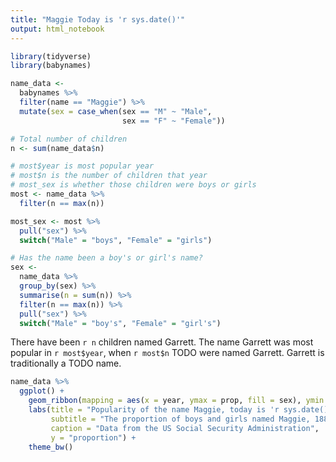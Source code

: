 ```yaml
---
title: "Maggie Today is 'r sys.date()'"
output: html_notebook
---
```


```r
library(tidyverse)
library(babynames)

name_data <- 
  babynames %>% 
  filter(name == "Maggie") %>% 
  mutate(sex = case_when(sex == "M" ~ "Male", 
                         sex == "F" ~ "Female"))

# Total number of children
n <- sum(name_data$n)

# most$year is most popular year
# most$n is the number of children that year
# most_sex is whether those children were boys or girls
most <- name_data %>% 
  filter(n == max(n))

most_sex <- most %>% 
  pull("sex") %>% 
  switch("Male" = "boys", "Female" = "girls")

# Has the name been a boy's or girl's name?
sex <-
  name_data %>% 
  group_by(sex) %>% 
  summarise(n = sum(n)) %>% 
  filter(n == max(n)) %>% 
  pull("sex") %>% 
  switch("Male" = "boy's", "Female" = "girl's")
```

There have been `r n` children named Garrett. The name Garrett was most popular in ` r most$year`, when `r most$n` TODO were named Garrett. Garrett is traditionally a TODO name.

```r
name_data %>% 
  ggplot() +
    geom_ribbon(mapping = aes(x = year, ymax = prop, fill = sex), ymin = 0, alpha = 0.5) +
    labs(title = "Popularity of the name Maggie, today is 'r sys.date()'", 
         subtitle = "The proportion of boys and girls named Maggie, 1880-2017", 
         caption = "Data from the US Social Security Administration",
         y = "proportion") +
    theme_bw()
```



